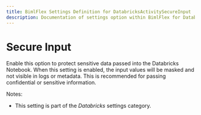 ---
title: BimlFlex Settings Definition for DatabricksActivitySecureInput
description: Documentation of settings option within BimlFlex for DatabricksActivitySecureInput
---
<head>
  <meta name="varigenceProduct" content="BimlFlex"></meta>
  <meta name="varigenceArticleType" content="Reference"></meta>
</head>


# Secure Input

Enable this option to protect sensitive data passed into the Databricks Notebook. When this setting is enabled, the input values will be masked and not visible in logs or metadata. This is recommended for passing confidential or sensitive information.

Notes:

* This setting is part of the *Databricks* settings category.

